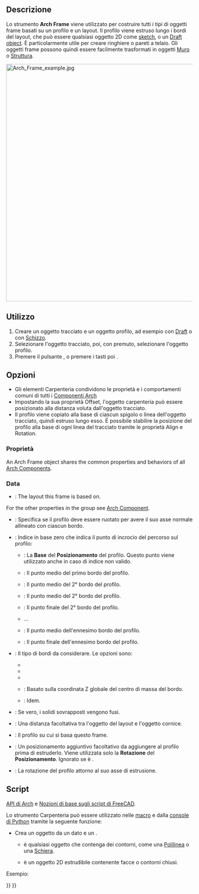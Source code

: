 <languages/>

<div class="mw-translate-fuzzy">
{{Docnav/it
|[[Arch_Equipment/it|Arredo]]
|[[Arch_Fence/it|Recinzione]]
|[[Arch_Workbench/it|Arch]]
|IconL=Arch_Equipment.svg
|IconR=Arch_Fence.svg
|IconC=Workbench_Arch.svg
}}
</div>

{{VeryImportantMessage|QUESTO COMANDO FA PARTE DELL'[[BIM_Workbench/it|AMBIENTE BIM]] INTEGRATO NELLA V1.0<br>
Questa pagina è stata aggiornata per quella versione.}}

{{GuiCommand/it
|Name=Arch Frame
|Name/it=Carpenteria
|MenuLocation=3D/BIM → Frame
|Workbenches=[[BIM_Workbench|BIM]]
|Shortcut={{KEY|F}} {{KEY|R}}
|SeeAlso=
}}

<span id="Description"></span>
==Descrizione==

Lo strumento '''Arch Frame''' viene utilizzato per costruire tutti i tipi di oggetti frame basati su un profilo e un layout. Il profilo viene estruso lungo i bordi del layout, che può essere qualsiasi oggetto 2D come [[Sketcher_Workbench|sketch]], o un [[Draft_Workbench|Draft object]]. È particolarmente utile per creare ringhiere o pareti a telaio. Gli oggetti frame possono quindi essere facilmente trasformati in oggetti [[Arch_Wall|Muro]] o [[Arch_Structure|Struttura]].

[[Image:Arch Frame example.jpg|640px]]
{{Caption|Oggetto Carpenteria creato da una [[Draft_OrthoArray/it|schiera]] derivata da una [[Draft_Line/it|linea]], utilizzando un [[Draft_Circle/it|cerchio]] come profilo.}}

<span id="Usage"></span>
==Utilizzo==

# Creare un oggetto tracciato e un oggetto profilo, ad esempio con [[Draft_Workbench/it|Draft]] o con [[Sketcher Workbench/it|Schizzo]].
# Selezionare l'oggetto tracciato, poi, con {{KEY|Ctrl}} premuto, selezionare l'oggetto profilo.
# Premere il pulsante {{Button|[[Image:Arch Frame.svg|16px]] [[Arch_Frame/it|Carpenteria]]}}, o premere i tasti {{KEY|F}} poi {{KEY|R}}.

<span id="Options"></span>
== Opzioni ==

<div class="mw-translate-fuzzy">
* Gli elementi Carpenteria condividono le proprietà e i comportamenti comuni di tutti i [[Arch_Component/it|Componenti Arch]]
* Impostando la sua proprietà Offset, l'oggetto carpenteria può essere posizionato alla distanza voluta dall'oggetto tracciato. 
* Il profilo viene copiato alla base di ciascun spigolo o linea dell'oggetto tracciato, quindi estruso lungo esso. È possibile stabilire la posizione del profilo alla base di ogni linea del tracciato tramite le proprietà Align e Rotation.
</div>

<span id="Properties"></span>
=== Proprietà ===

An Arch Frame object shares the common properties and behaviors of all [[Arch_Component|Arch Components]].

===Data===

{{TitleProperty|Component}}

* {{PropertyData|Base|Link}}: The layout this frame is based on.

For the other properties in the group see [[Arch_Component#Properties|Arch Component]].

{{TitleProperty|Frame}}

* {{PropertyData|Align|Bool}}: Specifica se il profilo deve essere ruotato per avere il suo asse normale allineato con ciascun bordo.
* {{PropertyData|Base Point|Integer}}: Indice in base zero che indica il punto di incrocio del percorso sul profilo:
** {{Value|0}}: La '''Base''' del '''Posizionamento''' del profilo. Questo punto viene utilizzato anche in caso di indice non valido.
** {{Value|1}}: Il punto medio del primo bordo del profilo.
** {{Value|2}}: Il punto medio del 2° bordo del profilo.
** {{Value|3}}: Il punto medio del 2° bordo del profilo.
** {{Value|4}}: Il punto finale del 2° bordo del profilo.
** ...
** {{Value|n*2-1}}: Il punto medio dell'ennesimo bordo del profilo.
** {{Value|n*2}}: Il punto finale dell'ennesimo bordo del profilo.
* {{PropertyData|Edges|Enumeration}}: Il tipo di bordi da considerare. Le opzioni sono:
** {{Value|All edges}}
** {{Value|Vertical edges}}
** {{Value|Horizontal edges}}
** {{Value|Bottom horizontal edges}}: Basato sulla coordinata Z globale del centro di massa del bordo.
** {{Value|Top horizontal edges}}: Idem.
* {{PropertyData|Fuse|Bool}}: Se vero, i solidi sovrapposti vengono fusi.
* {{PropertyData|Offset|VectorDistance}}: Una distanza facoltativa tra l'oggetto del layout e l'oggetto cornice.
* {{PropertyData|Profile|Link}}: Il profilo su cui si basa questo frame.
* {{PropertyData|Profile Placement|Placement}}: Un posizionamento aggiuntivo facoltativo da aggiungere al profilo prima di estruderlo. Viene utilizzata solo la '''Rotazione''' del '''Posizionamento'''. Ignorato se {{PropertyData|Align}} è {{TRUE}}.
* {{PropertyData|Rotation|Angle}}: La rotazione del profilo attorno al suo asse di estrusione.

<span id="Scripting"></span>
==Script==

{{Emphasis|Vedere anche:}} [[Arch_API/it|API di Arch]] e [[FreeCAD_Scripting_Basics/it|Nozioni di base sugli script di FreeCAD]].

Lo strumento Carpenteria può essere utilizzato nelle [[Macros/it|macro]] e dalla [[Python/it|console di Python]] tramite la seguente funzione:

{{Code|code=
Frame = makeFrame(baseobj, profile)
}}

* Crea un oggetto {{incode|Frame}} da un dato {{incode|baseobj}} e un {{incode|profile}}.
** {{incode|baseobj}} è qualsiasi oggetto che contenga dei contorni, come una [[Draft_Wire/it|Polilinea]] o una [[Draft_OrthoArray/it|Schiera]].
** {{incode|profile}} è un oggetto 2D estrudibile contenente facce o contorni chiusi.

Esempio:

{{Code|code=
import Draft, Arch

Line = Draft.makeLine(FreeCAD.Vector(0, 0, 0), FreeCAD.Vector(0, 0, 2000))
baseobj = Draft.makeArray(Line, FreeCAD.Vector(1000, 0, 0), FreeCAD.Vector(0, 1, 0), 6, 1)

profile = Draft.makeCircle(200)
Frame = Arch.makeFrame(baseobj, profile)
FreeCAD.ActiveDocument.recompute()
}}


{{Docnav/it
|[[Arch_Roof/it|Tetto]]
|[[Arch_Axis/it|Recinzione]]
|[[BIM_Workbench|BIM]]
|IconL=Arch_Roof.svg
|IconR=Arch_Fence.svg
|IconC=Workbench_BIM.svg
}}

{{BIM_Tools_navi{{#translation:}}}}
{{Userdocnavi{{#translation:}}}}